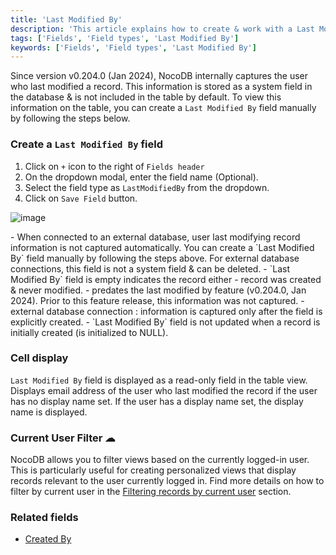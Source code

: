 ```yaml
---
title: 'Last Modified By'
description: 'This article explains how to create & work with a Last Modified By field.'
tags: ['Fields', 'Field types', 'Last Modified By']
keywords: ['Fields', 'Field types', 'Last Modified By']
---
```


Since version v0.204.0 (Jan 2024), NocoDB internally captures the user who last modified a record. This information is stored as a system field in the database & is not included in the table by default. To view this information on the table, you can create a `Last Modified By` field manually by following the steps below.

### Create a `Last Modified By` field
1. Click on `+` icon to the right of `Fields header`
2. On the dropdown modal, enter the field name (Optional).
3. Select the field type as `LastModifiedBy` from the dropdown.
4. Click on `Save Field` button.

![image](/img/v2/fields/types/last-modified-by.png)

<Callout type="note">
- When connected to an external database, user last modifying record information is not captured automatically. You can create a `Last Modified By` field manually by following the steps above. For external database connections, this field is not a system field & can be deleted.
- `Last Modified By` field is empty indicates the record either
  - record was created & never modified. 
  - predates the last modified by feature (v0.204.0, Jan 2024). Prior to this feature release, this information was not captured.
  - external database connection : information is captured only after the field is explicitly created.
- `Last Modified By` field is not updated when a record is initially created (is initialized to NULL).
</Callout>

### Cell display
`Last Modified By` field is displayed as a read-only field in the table view. Displays email address of the user who last modified the record if the user has no display name set. If the user has a display name set, the display name is displayed.

### Current User Filter ☁
NocoDB allows you to filter views based on the currently logged-in user. This is particularly useful for creating personalized views that display records relevant to the user currently logged in. Find more details on how to filter by current user in the [Filtering records by current user](/table-operations/filter#filter-by-current-user) section.

### Related fields
- [Created By](created-by)
